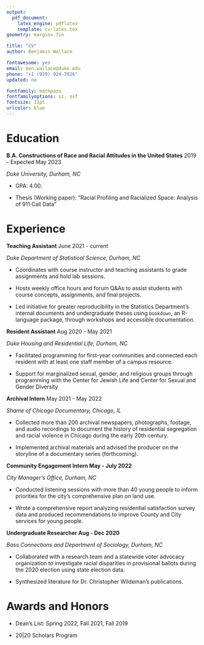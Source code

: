 ```yaml
---
output: 
  pdf_document:
    latex_engine: pdflatex
    template: cv-latex.tex
geometry: margin=.7in

title: "CV"
author: Benjamin Wallace

fontawesome: yes
email: ben.wallace@duke.edu
phone: "+1 (919) 924-7026"
updated: no

fontfamily: mathpazo
fontfamilyoptions: sc, osf
fontsize: 11pt
urlcolor: blue
---
```


# Education

**B.A. Constructions of Race and Racial Attitudes in the United States** \hfill 2019 - Expected May 2023

*Duke University, Durham, NC*

- GPA: 4.00.

- Thesis (Working paper): "Racial Profiling and Racialized Space: Analysis of 911 Call Data"

# Experience 

**Teaching Assistant** \hfill June 2021 - current  

*Duke Department of Statistical Science, Durham, NC*

- Coordinates with course instructor and teaching assistants to grade assignments and hold lab sessions.

- Hosts weekly office hours and forum Q&As to assist students with course concepts, assignments, and final projects.

- Led initiative for greater reproducibility in the Statistics Department’s internal documents and undergraduate theses using `bookdown`, an R-language package, through workshops and accessible documentation.

**Resident Assistant** \hfill Aug 2020 - May 2021

*Duke Housing and Residential Life, Durham, NC*

- Facilitated programming for first-year communities and connected each resident with at least one staff member of a campus resource.

- Support for marginalized sexual, gender, and religious groups through programming with the Center for Jewish Life and Center for Sexual and Gender Diversity

**Archival Intern** \hfill May 2021 - May 2022

*Shame of Chicago Documentary, Chicago, IL*

- Collected more than 200 archival newspapers, photographs, footage, and audio recordings to document the history of residential segregation and racial violence in Chicago during the early 20th century.

- Implemented archival materials and advised the producer on the storyline of a documentary series (forthcoming).

**Community Engagement Intern \hfill May - July 2022**

*City Manager's Office, Durham, NC*

- Conducted listening sessions with more than 40 young people to inform priorities for the city's comprehensive plan on land use.

- Wrote a comprehensive report analyzing residential satisfaction survey data and produced recommendations to improve County and City services for young people. 

**Undergraduate Researcher \hfill Aug - Dec 2020**

*Bass Connections and Department of Sociology, Durham, NC*

- Collaborated with a research team and a statewide voter advocacy organization to investigate racial disparities in provisional ballots during the 2020 election using state election data.

- Synthesized literature for Dr. Christopher Wildeman's publications.

# Awards and Honors

- Dean's List: Spring 2022, Fall 2021, Fall 2019

- 20|20 Scholars Program 